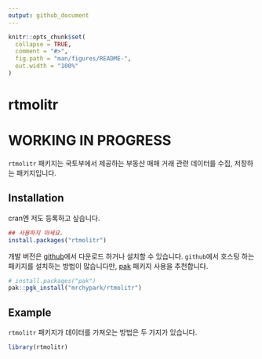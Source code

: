 ```yaml
---
output: github_document
---
```


<!-- README.md is generated from README.Rmd. Please edit that file -->

```r
knitr::opts_chunk$set(
  collapse = TRUE,
  comment = "#>",
  fig.path = "man/figures/README-",
  out.width = "100%"
)
```
# rtmolitr

# WORKING IN PROGRESS

<!-- badges: start -->
<!-- badges: end -->

`rtmolitr` 패키지는 국토부에서 제공하는 부동산 매매 거래 관련 데이터를 수집, 저장하는 패키지입니다.

## Installation

cran엔 저도 등록하고 싶습니다.

``` r
## 사용하지 마세요.
install.packages("rtmolitr")
```

개발 버전은 [github](https://www.github.com/mrchypark/rtmolitr)에서 다운로드 하거나 설치할 수 있습니다.
`github`에서 호스팅 하는 패키지를  설치하는 방법이 많습니다만, [pak](https://github.com/r-lib/pak) 패키지 사용을 추천합니다.

```r
# install.packages("pak")
pak::pgk_install("mrchypark/rtmolitr")
```

## Example

`rtmolitr` 패키지가 데이터를 가져오는 방법은 두 가지가 있습니다.

```r
library(rtmolitr)

```
